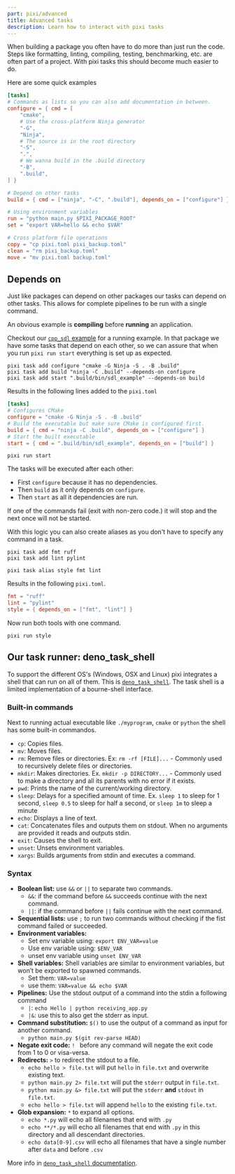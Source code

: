 ```yaml
---
part: pixi/advanced
title: Advanced tasks
description: Learn how to interact with pixi tasks
---
```


When building a package you often have to do more than just run the code.
Steps like formatting, linting, compiling, testing, benchmarking, etc. are often part of a project.
With pixi tasks this should become much easier to do.

Here are some quick examples

```toml title="pixi.toml" showLineNumbers
[tasks]
# Commands as lists so you can also add documentation in between.
configure = { cmd = [
    "cmake",
    # Use the cross-platform Ninja generator
    "-G",
    "Ninja",
    # The source is in the root directory
    "-S",
    ".",
    # We wanna build in the .build directory
    "-B",
    ".build",
] }

# Depend on other tasks
build = { cmd = ["ninja", "-C", ".build"], depends_on = ["configure"] }

# Using environment variables
run = "python main.py $PIXI_PACKAGE_ROOT"
set = "export VAR=hello && echo $VAR"

# Cross platform file operations
copy = "cp pixi.toml pixi_backup.toml"
clean = "rm pixi_backup.toml"
move = "mv pixi.toml backup.toml"
```

## Depends on

Just like packages can depend on other packages our tasks can depend on other tasks.
This allows for complete pipelines to be run with a single command.

An obvious example is **compiling** before **running** an application.

Checkout our [`cpp_sdl` example](https://github.com/prefix-dev/pixi/tree/main/examples/cpp-sdl) for a running example.
In that package we have some tasks that depend on each other, so we can assure that when you run `pixi run start` everything is set up as expected.

```fish
pixi task add configure "cmake -G Ninja -S . -B .build"
pixi task add build "ninja -C .build" --depends-on configure
pixi task add start ".build/bin/sdl_example" --depends-on build
```

Results in the following lines added to the `pixi.toml`

```toml title="pixi.toml" showLineNumbers
[tasks]
# Configures CMake
configure = "cmake -G Ninja -S . -B .build"
# Build the executable but make sure CMake is configured first.
build = { cmd = "ninja -C .build", depends_on = ["configure"] }
# Start the built executable
start = { cmd = ".build/bin/sdl_example", depends_on = ["build"] }
```

```shell
pixi run start
```

The tasks will be executed after each other:

- First `configure` because it has no dependencies.
- Then `build` as it only depends on `configure`.
- Then `start` as all it dependencies are run.

If one of the commands fail (exit with non-zero code.) it will stop and the next once will not be started.

With this logic you can also create aliases as you don't have to specify any command in a task.

```shell
pixi task add fmt ruff
pixi task add lint pylint
```

```shell
pixi task alias style fmt lint
```

Results in the following `pixi.toml`.

```toml title="pixi.toml" showLineNumbers
fmt = "ruff"
lint = "pylint"
style = { depends_on = ["fmt", "lint"] }
```

Now run both tools with one command.

```shell
pixi run style
```

## Our task runner: deno_task_shell

To support the different OS's (Windows, OSX and Linux) pixi integrates a shell that can run on all of them.
This is [`deno_task_shell`](https://deno.land/manual@v1.35.0/tools/task_runner#built-in-commands).
The task shell is a limited implementation of a bourne-shell interface.

### Built-in commands
Next to running actual executable like `./myprogram`, `cmake` or `python` the shell has some built-in commandos.

- `cp`: Copies files.
- `mv`: Moves files.
- `rm`: Remove files or directories.
  Ex: `rm -rf [FILE]...` - Commonly used to recursively delete files or directories.
- `mkdir`: Makes directories.
  Ex. `mkdir -p DIRECTORY...` - Commonly used to make a directory and all its parents with no error if it exists.
- `pwd`: Prints the name of the current/working directory.
- `sleep`: Delays for a specified amount of time.
  Ex. `sleep 1` to sleep for 1 second, `sleep 0.5` to sleep for half a second, or `sleep 1m` to sleep a minute
- `echo`: Displays a line of text.
- `cat`: Concatenates files and outputs them on stdout. When no arguments are provided it reads and outputs stdin.
- `exit`: Causes the shell to exit.
- `unset`: Unsets environment variables.
- `xargs`: Builds arguments from stdin and executes a command.

### Syntax

- **Boolean list:** use `&&` or `||` to separate two commands.
  - `&&`: if the command before `&&` succeeds continue with the next command.
  - `||`: if the command before `||` fails continue with the next command.
- **Sequential lists:** use `;` to run two commands without checking if the fist command failed or succeeded.
- **Environment variables:**
  - Set env variable using: `export ENV_VAR=value`
  - Use env variable using: `$ENV_VAR`
  - unset env variable using `unset ENV_VAR`
- **Shell variables:** Shell variables are similar to environment variables, but won’t be exported to spawned commands.
  - Set them: `VAR=value`
  - use them: `VAR=value && echo $VAR`
- **Pipelines:** Use the stdout output of a command into the stdin a following command
  - `|`: `echo Hello | python receiving_app.py`
  - `|&`: use this to also get the stderr as input.
- **Command substitution:** `$()` to use the output of a command as input for another command.
  - `python main.py $(git rev-parse HEAD)`
- **Negate exit code:** `! ` before any command will negate the exit code from 1 to 0 or visa-versa.
- **Redirects:** `>` to redirect the stdout to a file.
  - `echo hello > file.txt` will put `hello` in `file.txt` and overwrite existing text.
  - `python main.py 2> file.txt` will put the `stderr` output in `file.txt`.
  - `python main.py &> file.txt` will put the `stderr` **and** `stdout` in `file.txt`.
  - `echo hello > file.txt` will append `hello` to the existing `file.txt`.
- **Glob expansion:** `*` to expand all options.
  - `echo *.py` will echo all filenames that end with `.py`
  - `echo **/*.py` will echo all filenames that end with `.py` in this directory and all descendant directories.
  - `echo data[0-9].csv` will echo all filenames that have a single number after `data` and before `.csv`

More info in [`deno_task_shell` documentation](https://deno.land/manual@v1.35.0/tools/task_runner#task-runner).
